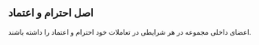 ## اصل احترام و اعتماد

 اعضای داخلی مجموعه در هر شرایطی در تعاملات خود احترام و اعتماد را داشته باشند.